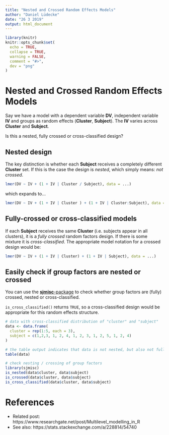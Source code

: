 ---
title: "Nested and Crossed Random Effects Models"
author: "Daniel Lüdecke"
date: "26 3 2019"
output: html_document
---

```{r setup, include=FALSE,echo=FALSE}
library(knitr)
knitr::opts_chunk$set(
  echo = TRUE,
  collapse = TRUE, 
  warning = FALSE,
  comment = "#>", 
  dev = "png"
)
```

# Nested and Crossed Random Effects Models

Say we have a model with a dependent variable **DV**, independent variable **IV** and groups as random effects (**Cluster**, **Subject**). The **IV** varies across **Cluster** and **Subject**.

Is this a nested, fully crossed or cross-classified design?

## Nested design

The key distinction is whether each **Subject** receives a completely different **Cluster** set. If this is the case the design is _nested_, which simply means: _not crossed_.

```{r eval=FALSE}
lmer(DV ~ IV + (1 + IV | Cluster / Subject), data = ...)
```

which expands to...

```{r eval=FALSE}
lmer(DV ~ IV + (1 + IV | Cluster ) + (1 + IV | Cluster:Subject), data = ...)
```


## Fully-crossed or cross-classified models

If each **Subject** receives the same **Cluster** (i.e. subjects appear in all clusters), it is a _fully crossed_ random factors design. If there is some mixture it is _cross-classified_. The appropriate model notation for a crossed design would be:

```{r eval=FALSE}
lmer(DV ~ IV + (1 + IV | Cluster) + (1 + IV | Subject), data = ...)
```

## Easily check if group factors are nested or crossed

You can use the [**sjmisc**-package](https://strengejacke.github.io/sjmisc/) to check whether group factors are (fully) crossed, nested or cross-classified.

`is_cross_classified()` returns `TRUE`, so a cross-classified design would be appropriate for this random effects structure.

```{r}
# data with cross-classified distribution of "cluster" and "subject"
data <- data.frame(
  cluster = rep(1:5, each = 3),
  subject = c(1,2,3, 1, 2, 4, 1, 2, 3, 1, 2, 5, 1, 2, 4)
)

# the table output indicates that data is not nested, but also not fully crossed
table(data)

# check nesting / crossing of group factors
library(sjmisc)
is_nested(data$cluster, data$subject)
is_crossed(data$cluster, data$subject)
is_cross_classified(data$cluster, data$subject)
```

# References

* Related post: https://www.researchgate.net/post/Multilevel_modelling_in_R
* See also: https://stats.stackexchange.com/a/228814/54740
